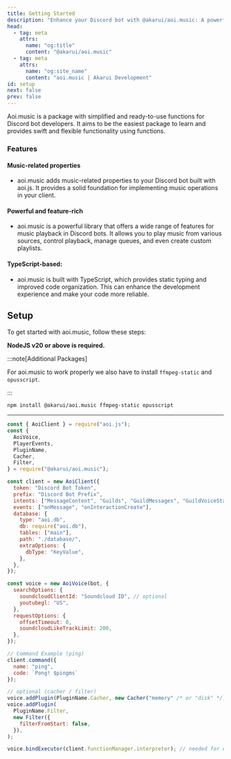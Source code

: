 ```yaml
---
title: Getting Started
description: "Enhance your Discord bot with @akarui/aoi.music: A powerful TypeScript-based JavaScript library for music operations in aoi.js."
head:
  - tag: meta
    attrs:
      name: "og:title"
      content: "@akarui/aoi.music"
  - tag: meta
    attrs:
      name: "og:site_name"
      content: "aoi.music | Akarui Development"
id: setup
next: false
prev: false
---
```


Aoi.music is a package with simplified and ready-to-use functions for Discord bot developers. It aims to be the easiest package to learn and provides swift and flexible functionality using functions.

### Features

#### Music-related properties

- aoi.music adds music-related properties to your Discord bot built with aoi.js. It provides a solid foundation for implementing music operations in your client.

#### Powerful and feature-rich

- aoi.music is a powerful library that offers a wide range of features for music playback in Discord bots. It allows you to play music from various sources, control playback, manage queues, and even create custom playlists.

#### TypeScript-based:

- aoi.music is built with TypeScript, which provides static typing and improved code organization. This can enhance the development experience and make your code more reliable.

## Setup

To get started with aoi.music, follow these steps:

**NodeJS v20 or above is required.**

:::note[Additional Packages]

For aoi.music to work properly we also have to install `ffmpeg-static` and `opusscript`.

:::

```bash
npm install @akarui/aoi.music ffmpeg-static opusscript
```

---

```javascript title="index.js"
const { AoiClient } = require("aoi.js");
const {
  AoiVoice,
  PlayerEvents,
  PluginName,
  Cacher,
  Filter,
} = require("@akarui/aoi.music");

const client = new AoiClient({
  token: "Discord Bot Token",
  prefix: "Discord Bot Prefix",
  intents: ["MessageContent", "Guilds", "GuildMessages", "GuildVoiceStates"],
  events: ["onMessage", "onInteractionCreate"],
  database: {
    type: "aoi.db",
    db: require("aoi.db"),
    tables: ["main"],
    path: "./database/",
    extraOptions: {
      dbType: "KeyValue",
    },
  },
});

const voice = new AoiVoice(bot, {
  searchOptions: {
    soundcloudClientId: "Soundcloud ID", // optional
    youtubegl: "US",
  },
  requestOptions: {
    offsetTimeout: 0,
    soundcloudLikeTrackLimit: 200,
  },
});

// Command Example (ping)
client.command({
  name: "ping",
  code: `Pong! $pingms`
});

// optional (cacher / filter)
voice.addPlugin(PluginName.Cacher, new Cacher("memory" /* or "disk" */));
voice.addPlugin(
  PluginName.Filter,
  new Filter({
    filterFromStart: false,
  }),
);

voice.bindExecutor(client.functionManager.interpreter); // needed for events
```
